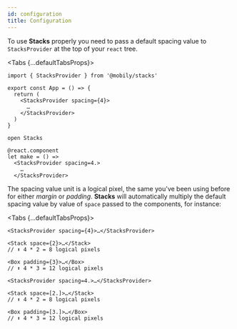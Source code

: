 ```yaml
---
id: configuration
title: Configuration
---
```



To use **Stacks** properly you need to pass a default spacing value to `StacksProvider` at the top of your `react` tree.

<Tabs {...defaultTabsProps}>
<TabItem value="typescript">

```tsx
import { StacksProvider } from '@mobily/stacks'

export const App = () => {
  return (
    <StacksProvider spacing={4}>
      …
    </StacksProvider>
  )
}
```

</TabItem>
<TabItem value="rescript">

```res
open Stacks

@react.component
let make = () =>
  <StacksProvider spacing=4.>
    …
  </StacksProvider>
```

</TabItem>
</Tabs>


The spacing value unit is a logical pixel, the same you've been using before for either _margin_ or _padding_. **Stacks** will automatically multiply the default spacing value by value of `space` passed to the components, for instance:

<Tabs {...defaultTabsProps}>
<TabItem value="typescript">

```tsx
<StacksProvider spacing={4}>…</StacksProvider>

<Stack space={2}>…</Stack>
// ⬆️ 4 * 2 = 8 logical pixels

<Box padding={3}>…</Box>
// ⬆️ 4 * 3 = 12 logical pixels
```

</TabItem>
<TabItem value="rescript">

```res
<StacksProvider spacing=4.>…</StacksProvider>

<Stack space=[2.]>…</Stack>
// ⬆️ 4 * 2 = 8 logical pixels

<Box padding=[3.]>…</Box>
// ⬆️ 4 * 3 = 12 logical pixels
```

</TabItem>
</Tabs>

